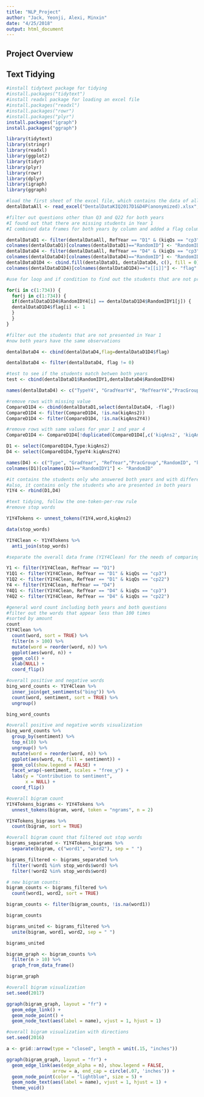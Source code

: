 ```yaml
---
title: "NLP_Project"
author: "Jack, Yeonji, Alexi, Minxin"
date: "4/25/2018"
output: html_document
---
```


## Project Overview


## Text Tidying

```r
#install tidytext package for tidying
#install.packages("tidytext")
#install readxl package for loading an excel file
#install.packages("readxl")
#install.packages("rowr")
#install.packages("plyr")
install.packages("igraph")
install.packages("ggraph")
```

```r
library(tidytext)
library(stringr)
library(readxl)
library(ggplot2)
library(tidyr)
library(plyr)
library(rowr)
library(dplyr)
library(igraph)
library(ggraph)
```



```r
#load the first sheet of the excel file, which contains the data of all questions and students
dentalDataAll <- read_excel("DentalDataKIQ2017D1&D4P(anonymized).xlsx", sheet = 1)
```


```r
#filter out questions other than Q3 and Q22 for both years
#I found out that there are missing students in Year 1
#I combined data frames for both years by column and added a flag column for compairson

dentalDataD1 <- filter(dentalDataAll, RefYear == "D1" & (kiqQs == "cp3" | kiqQs == "cp22"))
colnames(dentalDataD1)[colnames(dentalDataD1)=="RandomID"] <- "RandomIDY1"
dentalDataD4 <- filter(dentalDataAll, RefYear == "D4" & (kiqQs == "cp3" | kiqQs == "cp22"))
colnames(dentalDataD4)[colnames(dentalDataD4)=="RandomID"] <- "RandomIDY4"
dentalDataD1D4 <- cbind.fill(dentalDataD1, dentalDataD4, c(), fill = 0)
colnames(dentalDataD1D4)[colnames(dentalDataD1D4)=="x[[i]]"] <- "flag"

```

```r
#use for loop and if condition to find out the students that are not presented in Year 1

for(i in c(1:734)) {
  for(j in c(1:734)) {
  if(dentalDataD1D4$RandomIDY4[i] == dentalDataD1D4$RandomIDY1[j]) {
  dentalDataD1D4$flag[i] <- 1
  }
  }
}

```

```r
#filter out the students that are not presented in Year 1
#now both years have the same observations 

dentalDataD4 <- cbind(dentalDataD4,flag=dentalDataD1D4$flag)

dentalDataD4 <- filter(dentalDataD4, flag != 0)
```

```r
#test to see if the students match betwen both years
test <- cbind(dentalDataD1$RandomIDY1,dentalDataD4$RandomIDY4)

names(dentalDataD4) <- c("TypeY4", "GradYearY4", "RefYearY4","PracGroupY4","RandomIDY4", "kiqQsY4","kiqAns1Y4","kiqAns2Y4","flag")

#remove rows with missing value
CompareD1D4 <- cbind(dentalDataD1,select(dentalDataD4, -flag))
CompareD1D4 <- filter(CompareD1D4, !is.na(kiqAns2))
CompareD1D4 <- filter(CompareD1D4, !is.na(kiqAns2Y4))

#remove rows with same values for year 1 and year 4
CompareD1D4 <- CompareD1D4[!duplicated(CompareD1D4[,c('kiqAns2', 'kiqAns2Y4')]),]

D1 <- select(CompareD1D4,Type:kiqAns2)
D4 <- select(CompareD1D4,TypeY4:kiqAns2Y4)

names(D4) <- c("Type", "GradYear", "RefYear","PracGroup","RandomID", "kiqQs","kiqAns1","kiqAns2")
colnames(D1)[colnames(D1)=="RandomIDY1"] <- "RandomID"

#it contains the students only who answered both years and with different answers
#also, it contains only the students who are presented in both years
Y1Y4 <- rbind(D1,D4)

```

```r
#text tidying, follow the one-token-per-row rule
#remove stop words

Y1Y4Tokens <- unnest_tokens(Y1Y4,word,kiqAns2)

data(stop_words)

Y1Y4Clean <- Y1Y4Tokens %>%
  anti_join(stop_words)


```


```r
#separate the overall data frame (Y1Y4Clean) for the needs of comparing different questions between different years

Y1 <- filter(Y1Y4Clean, RefYear == "D1")
Y1Q1 <- filter(Y1Y4Clean, RefYear == "D1" & kiqQs == "cp3")
Y1Q2 <- filter(Y1Y4Clean, RefYear == "D1" & kiqQs == "cp22")
Y4 <- filter(Y1Y4Clean, RefYear == "D4")
Y4Q1 <- filter(Y1Y4Clean, RefYear == "D4" & kiqQs == "cp3")
Y4Q2 <- filter(Y1Y4Clean, RefYear == "D4" & kiqQs == "cp22")
```




```r
#general word count including both years and both questions
#filter out the words that appear less than 100 times
#sorted by amount
count
Y1Y4Clean %>%
  count(word, sort = TRUE) %>%
  filter(n > 100) %>%
  mutate(word = reorder(word, n)) %>%
  ggplot(aes(word, n)) +
  geom_col() +
  xlab(NULL) +
  coord_flip()


```

```r
#overall positive and negative words
bing_word_counts <- Y1Y4Clean %>%
  inner_join(get_sentiments("bing")) %>%
  count(word, sentiment, sort = TRUE) %>%
  ungroup()

bing_word_counts
```

```r
#overall positive and negative words visualization
bing_word_counts %>%
  group_by(sentiment) %>%
  top_n(10) %>%
  ungroup() %>%
  mutate(word = reorder(word, n)) %>%
  ggplot(aes(word, n, fill = sentiment)) +
  geom_col(show.legend = FALSE) +
  facet_wrap(~sentiment, scales = "free_y") +
  labs(y = "Contribution to sentiment",
       x = NULL) +
  coord_flip()
```

```r
#overall bigram count
Y1Y4Tokens_bigrams <- Y1Y4Tokens %>%
  unnest_tokens(bigram, word, token = "ngrams", n = 2)

Y1Y4Tokens_bigrams %>%
  count(bigram, sort = TRUE)


```

```r
#overall bigram count that filtered out stop words
bigrams_separated <- Y1Y4Tokens_bigrams %>%
  separate(bigram, c("word1", "word2"), sep = " ")

bigrams_filtered <- bigrams_separated %>%
  filter(!word1 %in% stop_words$word) %>%
  filter(!word2 %in% stop_words$word)

# new bigram counts:
bigram_counts <- bigrams_filtered %>% 
  count(word1, word2, sort = TRUE)

bigram_counts <- filter(bigram_counts, !is.na(word1))

bigram_counts
```

```r
bigrams_united <- bigrams_filtered %>%
  unite(bigram, word1, word2, sep = " ")

bigrams_united
```

```r
bigram_graph <- bigram_counts %>%
  filter(n > 10) %>%
  graph_from_data_frame()

bigram_graph
```

```r
#overall bigram visualization
set.seed(2017)

ggraph(bigram_graph, layout = "fr") +
  geom_edge_link() +
  geom_node_point() +
  geom_node_text(aes(label = name), vjust = 1, hjust = 1)
```

```r
#overall bigram visualization with directions
set.seed(2016)

a <- grid::arrow(type = "closed", length = unit(.15, "inches"))

ggraph(bigram_graph, layout = "fr") +
  geom_edge_link(aes(edge_alpha = n), show.legend = FALSE,
                 arrow = a, end_cap = circle(.07, 'inches')) +
  geom_node_point(color = "lightblue", size = 5) +
  geom_node_text(aes(label = name), vjust = 1, hjust = 1) +
  theme_void()
```


